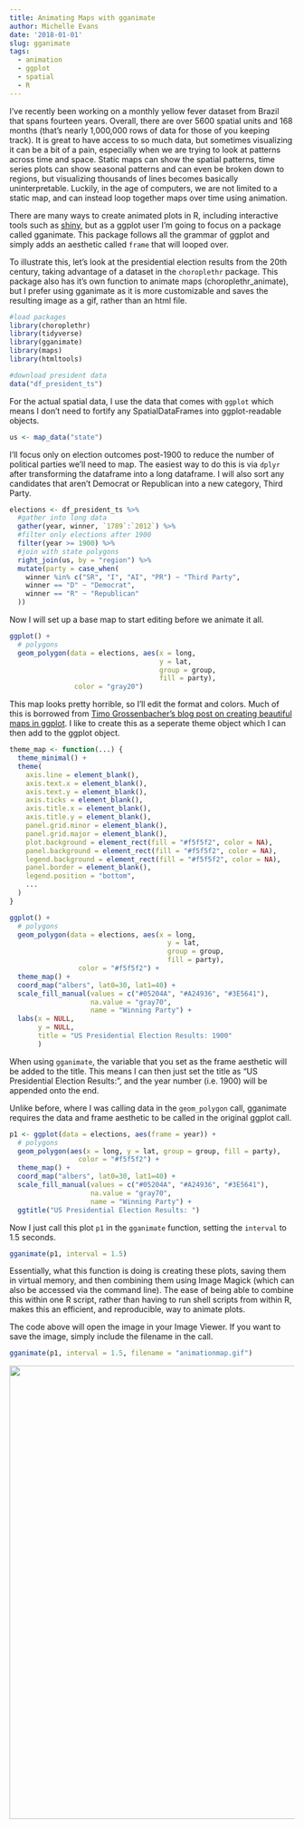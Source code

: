 ```yaml
---
title: Animating Maps with gganimate
author: Michelle Evans
date: '2018-01-01'
slug: gganimate
tags:
  - animation
  - ggplot
  - spatial
  - R
---
```


I've recently been working on a monthly yellow fever dataset from Brazil that spans fourteen years. Overall, there are over 5600 spatial units and 168 months (that's nearly 1,000,000 rows of data for those of you keeping track). It is great to have access to so much data, but sometimes visualizing it can be a bit of a pain, especially when we are trying to look at patterns across time and space. Static maps can show the spatial patterns, time series plots can show seasonal patterns and can even be broken down to regions, but visualizing thousands of lines becomes basically uninterpretable. Luckily, in the age of computers, we are not limited to a static map, and can instead loop together maps over time using animation.

There are many ways to create animated plots in R, including interactive tools such as [shiny](https://shiny.rstudio.com/articles/sliders.html), but as a ggplot user I'm going to focus on a package called gganimate. This package follows all the grammar of ggplot and simply adds an aesthetic called `frame` that will looped over.

To illustrate this, let's look at the presidential election results from the 20th century, taking advantage of a dataset in the `choroplethr` package. This package also has it's own function to animate maps (choroplethr_animate), but I prefer using gganimate as it is more customizable and saves the resulting image as a gif, rather than an html file. 

```r
#load packages
library(choroplethr)
library(tidyverse)
library(gganimate)
library(maps)
library(htmltools)

#download president data
data("df_president_ts")
```


For the actual spatial data, I use the data that comes with `ggplot` which means I don't need to fortify any SpatialDataFrames into ggplot-readable objects.

```r
us <- map_data("state")
```

I'll focus only on election outcomes post-1900 to reduce the number of political parties we'll need to map. The easiest way to do this is via `dplyr` after transforming the dataframe into a long dataframe. I will also sort any candidates that aren't Democrat or Republican into a new category, Third Party.

```r
elections <- df_president_ts %>%
  #gather into long data
  gather(year, winner, `1789`:`2012`) %>%
  #filter only elections after 1900
  filter(year >= 1900) %>%
  #join with state polygons
  right_join(us, by = "region") %>%
  mutate(party = case_when(
    winner %in% c("SR", "I", "AI", "PR") ~ "Third Party",
    winner == "D" ~ "Democrat",
    winner == "R" ~ "Republican"
  ))
```

Now I will set up a base map to start editing before we animate it all. 

```r
ggplot() +
  # polygons
  geom_polygon(data = elections, aes(x = long, 
                                     y = lat, 
                                     group = group, 
                                     fill = party),
                color = "gray20")

```

This map looks pretty horrible, so I'll edit the format and colors. Much of this is borrowed from [Timo Grossenbacher's blog post on creating beautiful maps in ggplot](https://timogrossenbacher.ch/2016/12/beautiful-thematic-maps-with-ggplot2-only). I like to create this as a seperate theme object which I can then add to the ggplot object.

```r
theme_map <- function(...) {
  theme_minimal() +
  theme(
    axis.line = element_blank(),
    axis.text.x = element_blank(),
    axis.text.y = element_blank(),
    axis.ticks = element_blank(),
    axis.title.x = element_blank(),
    axis.title.y = element_blank(),
    panel.grid.minor = element_blank(),
    panel.grid.major = element_blank(),
    plot.background = element_rect(fill = "#f5f5f2", color = NA), 
    panel.background = element_rect(fill = "#f5f5f2", color = NA), 
    legend.background = element_rect(fill = "#f5f5f2", color = NA),
    panel.border = element_blank(),
    legend.position = "bottom",
    ...
  )
}
```

```r
ggplot() +
  # polygons
  geom_polygon(data = elections, aes(x = long, 
                                       y = lat, 
                                       group = group, 
                                       fill = party),
                 color = "#f5f5f2") +
  theme_map() +
  coord_map("albers", lat0=30, lat1=40) + 
  scale_fill_manual(values = c("#05204A", "#A24936", "#3E5641"), 
                    na.value = "gray70",
                    name = "Winning Party") +
  labs(x = NULL, 
       y = NULL, 
       title = "US Presidential Election Results: 1900" 
       )
```

When using `gganimate`, the variable that you set as the frame aesthetic will be added to the title. This means I can then just set the title as "US Presidential Election Results: ", and the year number (i.e. 1900) will be appended onto the end.

Unlike before, where I was calling data in the `geom_polygon` call, gganimate requires the data and frame aesthetic to be called in the original ggplot call.

```r
p1 <- ggplot(data = elections, aes(frame = year)) +
  # polygons
  geom_polygon(aes(x = long, y = lat, group = group, fill = party),
                 color = "#f5f5f2") +
  theme_map() +
  coord_map("albers", lat0=30, lat1=40) + 
  scale_fill_manual(values = c("#05204A", "#A24936", "#3E5641"), 
                    na.value = "gray70",
                    name = "Winning Party") +
  ggtitle("US Presidential Election Results: ")
```

Now I just call this plot `p1` in the `gganimate` function, setting the `interval` to 1.5 seconds.

```r
gganimate(p1, interval = 1.5)
```

Essentially, what this function is doing is creating these plots, saving them in virtual memory, and then combining them using Image Magick (which can also be accessed via the command line). The ease of being able to combine this within one R script, rather than having to run shell scripts from within R, makes this an efficient, and reproducible, way to animate plots.

The code above will open the image in your Image Viewer. If you want to save the image, simply include the filename in the call.

```r
gganimate(p1, interval = 1.5, filename = "animationmap.gif")
```

<p align="center">
<img src="/img/animationmap.gif" width="800px" >
</p>
